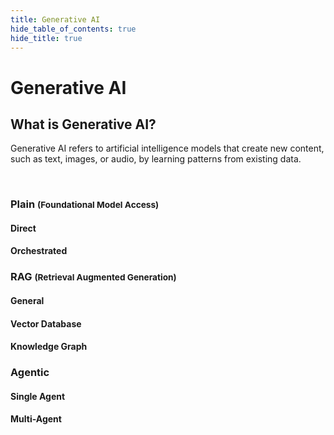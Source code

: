 ```yaml
---
title: Generative AI
hide_table_of_contents: true
hide_title: true
---
```



<PageViewTracker />

<div className="hero-header">
  <h1>Generative AI</h1>
</div>

<div className="section-with-background blue">
  <h2>What is Generative AI?</h2>
  <p>Generative AI refers to artificial intelligence models that create new content, such as text, images, or audio, by learning patterns from existing data.</p>
</div>

<br />

<div className="row">
  <div className="col col--4">
    <h3>
      <Link to={useBaseUrl("/docs/technical-view/generative-ai/plain/")}>Plain <small>(Foundational Model Access)</small></Link>
    </h3>
    <h4>Direct</h4>
    <ul className="button-list">
      <IconLinkButton
        href="/docs/technical-view/generative-ai/plain/access-to-generative-ai-models"
        text="Access to Generative AI Models"
      />
    </ul>
    <h4>Orchestrated</h4>
    <ul className="button-list">
      <IconLinkButton
        href="/docs/technical-view/generative-ai/plain/prompt-templating"
        text="Prompt Templating"
      />
      <IconLinkButton
        href="/docs/technical-view/generative-ai/plain/data-masking"
        text="Data Masking"
      />
      <IconLinkButton
        href="/docs/technical-view/generative-ai/plain/content-filtering"
        text="Content Filtering"
      />
    </ul>
  </div>
  <div className="col col--4">
    <h3>
      <Link to={useBaseUrl("/docs/technical-view/generative-ai/rag/")}>RAG <small>(Retrieval Augmented Generation)</small></Link>
    </h3>
    <h4>General</h4>
    <ul className="button-list">
      <IconLinkButton
        href="/docs/technical-view/generative-ai/rag/vector-rag-vs-graph-rag"
        text="Vector RAG vs Graph RAG"
      />
    </ul>
    <h4>Vector Database</h4>
    <ul className="button-list">
      <IconLinkButton
        href="/docs/technical-view/generative-ai/rag/vector-rag-embedding"
        text="Vector-based RAG (1/2) Embedding"
      />
      <IconLinkButton
        href="/docs/technical-view/generative-ai/rag/vector-rag-query-pipeline"
        text="Vector-based RAG (2/2) Query Pipeline"
      />
    </ul>
    <h4>Knowledge Graph</h4>
    <ul className="button-list">
      <IconLinkButton href="/docs/technical-view/generative-ai/rag/kg-rag-creation" text="Graph-based RAG (1/2) KG Creation" disabled={true} />
      <IconLinkButton href="/docs/technical-view/generative-ai/rag/kg-rag-query-pipeline" text="Graph-based RAG (2/2) KG Query Pipeline" disabled={true} />
    </ul>

  </div>
  <div className="col col--4">
    <h3>Agentic</h3>
    <h4>Single Agent</h4>
    <ul className="button-list">
       <IconLinkButton
        href="/docs/technical-view/generative-ai/agentic/single-agent"
        text="Under construction"
        disabled={true}
      />
    </ul>
    <h4>Multi-Agent</h4>
    <ul className="button-list">
       <IconLinkButton
        href="/docs/technical-view/generative-ai/agentic/multi-agent"
        text="Under construction"
        disabled={true}
      />
    </ul>
  </div>

</div>
